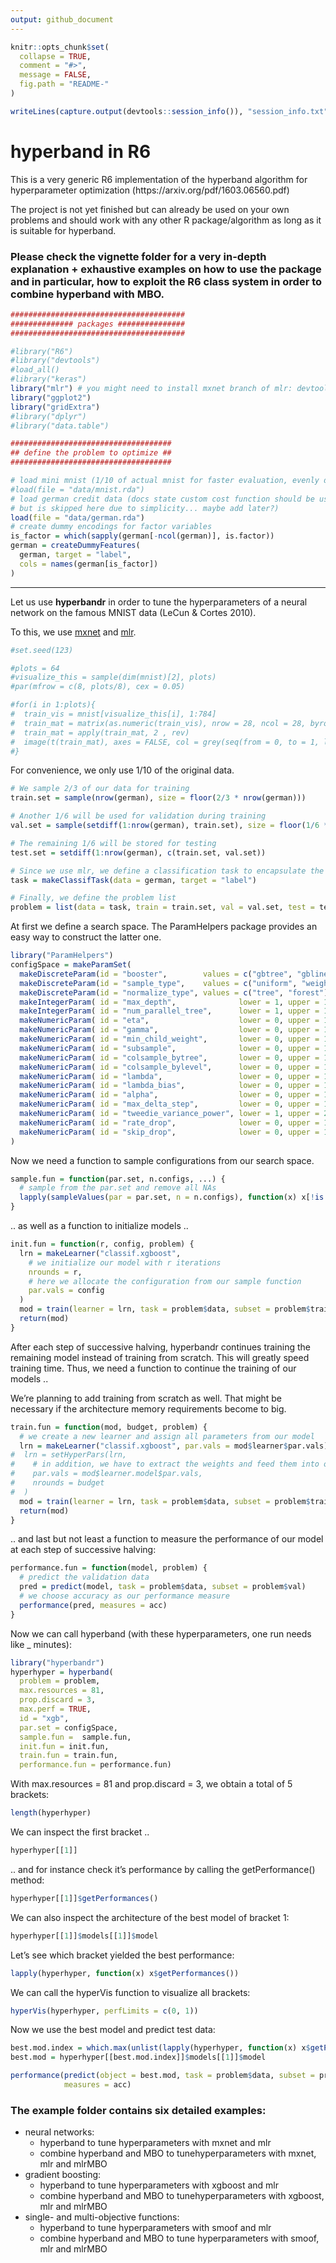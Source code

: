 ```yaml
---
output: github_document
---
```


```r
knitr::opts_chunk$set(
  collapse = TRUE,
  comment = "#>",
  message = FALSE,
  fig.path = "README-"
)
```


```r
writeLines(capture.output(devtools::session_info()), "session_info.txt")
```


# hyperband in R6 

This is a very generic R6 implementation of the hyperband algorithm for hyperparameter optimization (https://arxiv.org/pdf/1603.06560.pdf)

The project is not yet finished but can already be used on your own problems and should work with any other R package/algorithm as long as it is suitable for hyperband.

### Please check the vignette folder for a very in-depth explanation + exhaustive examples on how to use the package and in particular, how to exploit the R6 class system in order to combine hyperband with MBO.


```r
#######################################
############## packages ###############
#######################################

#library("R6")
#library("devtools")
#load_all()
#library("keras")
library("mlr") # you might need to install mxnet branch of mlr: devtools::install_github("mlr-org/mlr", ref = "mxnet")
library("ggplot2")
library("gridExtra")
#library("dplyr")
#library("data.table")

####################################
## define the problem to optimize ##
####################################

# load mini mnist (1/10 of actual mnist for faster evaluation, evenly distributed classes)
#load(file = "data/mnist.rda")
# load german credit data (docs state custom cost function should be used,
# but is skipped here due to simplicity... maybe add later?)
load(file = "data/german.rda")
# create dummy encodings for factor variables
is_factor = which(sapply(german[-ncol(german)], is.factor))
german = createDummyFeatures(
  german, target = "label",
  cols = names(german[is_factor])
)
```

----

Let us use **hyperbandr** in order to tune the hyperparameters of a neural network on the famous MNIST data (LeCun & Cortes 2010).

To this, we use [mxnet](https://github.com/apache/incubator-mxnet/tree/master/R-package) and [mlr](https://github.com/mlr-org/mlr).

\vspace{10pt}

```r

#set.seed(123)

#plots = 64
#visualize_this = sample(dim(mnist)[2], plots)
#par(mfrow = c(8, plots/8), cex = 0.05)

#for(i in 1:plots){
#  train_vis = mnist[visualize_this[i], 1:784]
#  train_mat = matrix(as.numeric(train_vis), nrow = 28, ncol = 28, byrow = TRUE)
#  train_mat = apply(train_mat, 2 , rev)
#  image(t(train_mat), axes = FALSE, col = grey(seq(from = 0, to = 1, length = 255)))
#}

```

\vspace{10pt}

For convenience, we only use 1/10 of the original data.

\vspace{10pt}

```r
# We sample 2/3 of our data for training
train.set = sample(nrow(german), size = floor(2/3 * nrow(german)))

# Another 1/6 will be used for validation during training
val.set = sample(setdiff(1:nrow(german), train.set), size = floor(1/6 * nrow(german)))

# The remaining 1/6 will be stored for testing
test.set = setdiff(1:nrow(german), c(train.set, val.set))

# Since we use mlr, we define a classification task to encapsulate the data
task = makeClassifTask(data = german, target = "label")

# Finally, we define the problem list
problem = list(data = task, train = train.set, val = val.set, test = test.set)
```

\vspace{10pt}

At first we define a search space. 
The ParamHelpers package provides an easy way to construct the latter one.

\vspace{10pt}

```r
library("ParamHelpers")
configSpace = makeParamSet(
  makeDiscreteParam(id = "booster",        values = c("gbtree", "gblinear", "dart")),
  makeDiscreteParam(id = "sample_type",    values = c("uniform", "weighted")),
  makeDiscreteParam(id = "normalize_type", values = c("tree", "forest")),
  makeIntegerParam( id = "max_depth",              lower = 1, upper = 100),
  makeIntegerParam( id = "num_parallel_tree",      lower = 1, upper = 100),
  makeNumericParam( id = "eta",                    lower = 0, upper = 1),
  makeNumericParam( id = "gamma",                  lower = 0, upper = 100),
  makeNumericParam( id = "min_child_weight",       lower = 0, upper = 100),
  makeNumericParam( id = "subsample",              lower = 0, upper = 1),
  makeNumericParam( id = "colsample_bytree",       lower = 0, upper = 1),
  makeNumericParam( id = "colsample_bylevel",      lower = 0, upper = 1),
  makeNumericParam( id = "lambda",                 lower = 0, upper = 100),
  makeNumericParam( id = "lambda_bias",            lower = 0, upper = 100),
  makeNumericParam( id = "alpha",                  lower = 0, upper = 100),
  makeNumericParam( id = "max_delta_step",         lower = 0, upper = 100),
  makeNumericParam( id = "tweedie_variance_power", lower = 1, upper = 2),
  makeNumericParam( id = "rate_drop",              lower = 0, upper = 1),
  makeNumericParam( id = "skip_drop",              lower = 0, upper = 1)
)

```

\vspace{10pt}

Now we need a function to sample configurations from our search space.

\vspace{10pt}

```r
sample.fun = function(par.set, n.configs, ...) {
  # sample from the par.set and remove all NAs
  lapply(sampleValues(par = par.set, n = n.configs), function(x) x[!is.na(x)])
}
```

\vspace{10pt}

.. as well as a function to initialize models ..

\vspace{10pt}

```r
init.fun = function(r, config, problem) {
  lrn = makeLearner("classif.xgboost",
    # we initialize our model with r iterations
    nrounds = r,
    # here we allocate the configuration from our sample function
    par.vals = config
  )
  mod = train(learner = lrn, task = problem$data, subset = problem$train)
  return(mod)
}
```

\vspace{10pt}

After each step of successive halving, hyperbandr continues training the remaining model instead of training from scratch. This will greatly speed training time. Thus, we need a function to continue the training of our models ..

We're planning to add training from scratch as well. That might be necessary if the architecture memory requirements become to big. 

\vspace{10pt}

```r
train.fun = function(mod, budget, problem) {
  # we create a new learner and assign all parameters from our model
  lrn = makeLearner("classif.xgboost", par.vals = mod$learner$par.vals)
#  lrn = setHyperPars(lrn,
#    # in addition, we have to extract the weights and feed them into our new model 
#    par.vals = mod$learner.model$par.vals,
#    nrounds = budget
#  )
  mod = train(learner = lrn, task = problem$data, subset = problem$train)
  return(mod)
}
```

\vspace{10pt}

.. and last but not least a function to measure the performance of our model at each step of successive halving:

\vspace{10pt}

```r
performance.fun = function(model, problem) {
  # predict the validation data
  pred = predict(model, task = problem$data, subset = problem$val)
  # we choose accuracy as our performance measure
  performance(pred, measures = acc)
}
```

\vspace{10pt}

Now we can call hyperband (with these hyperparameters, one run needs like _ minutes):

\vspace{10pt}

```r
library("hyperbandr")
hyperhyper = hyperband(
  problem = problem,
  max.resources = 81, 
  prop.discard = 3,
  max.perf = TRUE,
  id = "xgb", 
  par.set = configSpace, 
  sample.fun =  sample.fun,
  init.fun = init.fun,
  train.fun = train.fun, 
  performance.fun = performance.fun)
```

\vspace{10pt}

With max.resources = 81 and prop.discard = 3, we obtain a total of 5 brackets:

\vspace{10pt}

```r
length(hyperhyper)
```

\vspace{10pt}

We can inspect the first bracket ..

\vspace{10pt}

```r
hyperhyper[[1]]
```

\vspace{10pt}

.. and for instance check it's performance by calling the getPerformance() method:

\vspace{10pt}

```r
hyperhyper[[1]]$getPerformances()
```

\vspace{10pt}

We can also inspect the architecture of the best model of bracket 1:

\vspace{10pt}

```r
hyperhyper[[1]]$models[[1]]$model
```

\vspace{10pt}

Let's see which bracket yielded the best performance:

\vspace{10pt}

```r
lapply(hyperhyper, function(x) x$getPerformances())
```

\vspace{10pt}

We can call the hyperVis function to visualize all brackets:

\vspace{10pt}

```r
hyperVis(hyperhyper, perfLimits = c(0, 1))
```

\vspace{10pt}

Now we use the best model and predict test data:

\vspace{10pt}

```r
best.mod.index = which.max(unlist(lapply(hyperhyper, function(x) x$getPerformances())))
best.mod = hyperhyper[[best.mod.index]]$models[[1]]$model

performance(predict(object = best.mod, task = problem$data, subset = problem$test), 
            measures = acc)

```

\vspace{10pt}

### The example folder contains six detailed examples: 

* neural networks:
    + hyperband to tune hyperparameters with mxnet and mlr
    + combine hyperband and MBO to tunehyperparameters with mxnet, mlr and mlrMBO
* gradient boosting:
    + hyperband to tune hyperparameters with xgboost and mlr
    + combine hyperband and MBO to tunehyperparameters with xgboost, mlr and mlrMBO
* single- and multi-objective functions:
    + hyperband to tune hyperparameters with smoof and mlr
    + combine hyperband and MBO to tune hyperparameters with smoof, mlr and mlrMBO
    